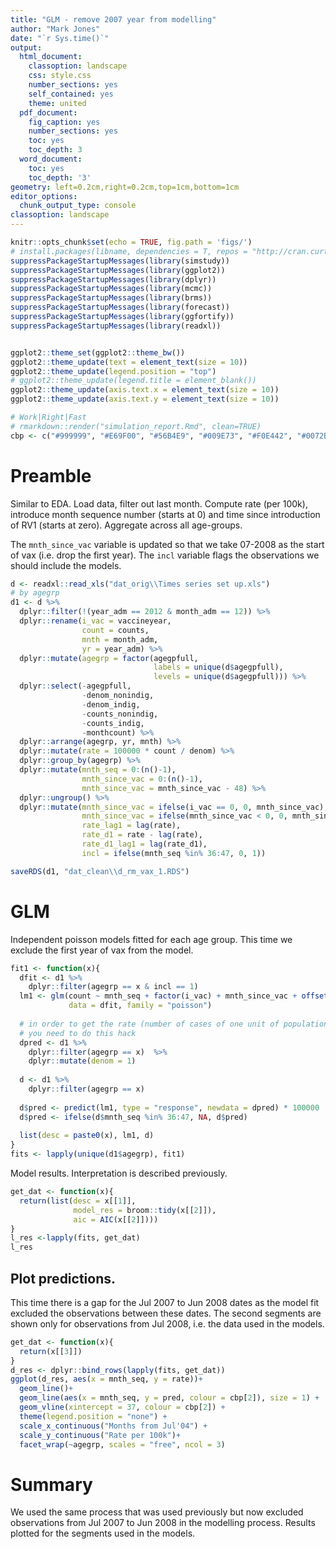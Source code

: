 ```yaml
---
title: "GLM - remove 2007 year from modelling"
author: "Mark Jones"
date: "`r Sys.time()`"
output:
  html_document:
    classoption: landscape
    css: style.css
    number_sections: yes
    self_contained: yes
    theme: united
  pdf_document:
    fig_caption: yes
    number_sections: yes
    toc: yes
    toc_depth: 3
  word_document:
    toc: yes
    toc_depth: '3'
geometry: left=0.2cm,right=0.2cm,top=1cm,bottom=1cm
editor_options:
  chunk_output_type: console
classoption: landscape
---
```


<!--    toc: yes
    toc_float: true -->

<style type="text/css">
.main-container {
  max-width: 1800px;
  margin-left: auto;
  margin-right: auto;
}
</style>

```r
knitr::opts_chunk$set(echo = TRUE, fig.path = 'figs/')
# install.packages(libname, dependencies = T, repos = "http://cran.curtin.edu.au")
suppressPackageStartupMessages(library(simstudy))
suppressPackageStartupMessages(library(ggplot2))
suppressPackageStartupMessages(library(dplyr))
suppressPackageStartupMessages(library(mcmc))
suppressPackageStartupMessages(library(brms))
suppressPackageStartupMessages(library(forecast))
suppressPackageStartupMessages(library(ggfortify))
suppressPackageStartupMessages(library(readxl))


ggplot2::theme_set(ggplot2::theme_bw())
ggplot2::theme_update(text = element_text(size = 10))
ggplot2::theme_update(legend.position = "top")
# ggplot2::theme_update(legend.title = element_blank())
ggplot2::theme_update(axis.text.x = element_text(size = 10))
ggplot2::theme_update(axis.text.y = element_text(size = 10))

# Work|Right|Fast
# rmarkdown::render("simulation_report.Rmd", clean=TRUE)
cbp <- c("#999999", "#E69F00", "#56B4E9", "#009E73", "#F0E442", "#0072B2", "#D55E00", "#CC79A7")


```


# Preamble

Similar to EDA. Load data, filter out last month. Compute rate (per 100k), introduce month sequence number (starts at 0) and time since introduction of RV1 (starts at zero). Aggregate across all age-groups.

The `mnth_since_vac` variable is updated so that we take 07-2008 as the start of vax (i.e. drop the first year). The `incl` variable flags the observations we should include the models.

```r
d <- readxl::read_xls("dat_orig\\Times series set up.xls")
# by agegrp
d1 <- d %>% 
  dplyr::filter(!(year_adm == 2012 & month_adm == 12)) %>%
  dplyr::rename(i_vac = vaccineyear,
                count = counts,
                mnth = month_adm,
                yr = year_adm) %>%
  dplyr::mutate(agegrp = factor(agegpfull, 
                                labels = unique(d$agegpfull),
                                levels = unique(d$agegpfull))) %>%
  dplyr::select(-agegpfull, 
                -denom_nonindig,
                -denom_indig,
                -counts_nonindig,
                -counts_indig,
                -monthcount) %>%
  dplyr::arrange(agegrp, yr, mnth) %>%
  dplyr::mutate(rate = 100000 * count / denom) %>%
  dplyr::group_by(agegrp) %>%
  dplyr::mutate(mnth_seq = 0:(n()-1),
                mnth_since_vac = 0:(n()-1), 
                mnth_since_vac = mnth_since_vac - 48) %>%
  dplyr::ungroup() %>%
  dplyr::mutate(mnth_since_vac = ifelse(i_vac == 0, 0, mnth_since_vac),
                mnth_since_vac = ifelse(mnth_since_vac < 0, 0, mnth_since_vac),
                rate_lag1 = lag(rate),
                rate_d1 = rate - lag(rate),
                rate_d1_lag1 = lag(rate_d1),
                incl = ifelse(mnth_seq %in% 36:47, 0, 1)) 

saveRDS(d1, "dat_clean\\d_rm_vax_1.RDS")
```




# GLM

Independent poisson models fitted for each age group. This time we exclude the first year of vax from the model.

```r
fit1 <- function(x){
  dfit <- d1 %>%
    dplyr::filter(agegrp == x & incl == 1)
  lm1 <- glm(count ~ mnth_seq + factor(i_vac) + mnth_since_vac + offset(log(denom)), 
             data = dfit, family = "poisson")
  
  # in order to get the rate (number of cases of one unit of population)
  # you need to do this hack
  dpred <- d1 %>%
    dplyr::filter(agegrp == x)  %>%
    dplyr::mutate(denom = 1)
  
  d <- d1 %>%
    dplyr::filter(agegrp == x)
  
  d$pred <- predict(lm1, type = "response", newdata = dpred) * 100000
  d$pred <- ifelse(d$mnth_seq %in% 36:47, NA, d$pred)
  
  list(desc = paste0(x), lm1, d)
}
fits <- lapply(unique(d1$agegrp), fit1)

```

Model results. Interpretation is described previously.

```r
get_dat <- function(x){
  return(list(desc = x[[1]], 
              model_res = broom::tidy(x[[2]]),
              aic = AIC(x[[2]])))
}
l_res <-lapply(fits, get_dat)
l_res
```

## Plot predictions.

This time there is a gap for the Jul 2007 to Jun 2008 dates as the model fit excluded the observations between these dates. The second segments are shown only for observations from Jul 2008, i.e. the data used in the models.

```r
get_dat <- function(x){
  return(x[[3]])
}
d_res <- dplyr::bind_rows(lapply(fits, get_dat))
ggplot(d_res, aes(x = mnth_seq, y = rate))+
  geom_line()+
  geom_line(aes(x = mnth_seq, y = pred, colour = cbp[2]), size = 1) + 
  geom_vline(xintercept = 37, colour = cbp[2]) +
  theme(legend.position = "none") +
  scale_x_continuous("Months from Jul'04") +
  scale_y_continuous("Rate per 100k")+
  facet_wrap(~agegrp, scales = "free", ncol = 3)
```

# Summary

We used the same process that was used previously but now excluded observations from Jul 2007 to Jun 2008 in the modelling process. Results plotted for the segments used in the models.


